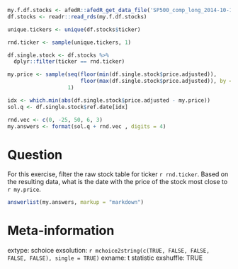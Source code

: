 ```r
my.f.df.stocks <- afedR::afedR_get_data_file('SP500_comp_long_2014-10-17_2019-10-16.rds')
df.stocks <- readr::read_rds(my.f.df.stocks)

unique.tickers <- unique(df.stocks$ticker)

rnd.ticker <- sample(unique.tickers, 1)

df.single.stock <- df.stocks %>%
  dplyr::filter(ticker == rnd.ticker)

my.price <- sample(seq(floor(min(df.single.stock$price.adjusted)),
                       floor(max(df.single.stock$price.adjusted)), by = 0.5),
                   1)

idx <- which.min(abs(df.single.stock$price.adjusted - my.price))
sol.q <- df.single.stock$ref.date[idx]

rnd.vec <- c(0, -25, 50, 6, 3)
my.answers <- format(sol.q + rnd.vec , digits = 4)
```

Question
========

For this exercise, filter the raw stock table for ticker `r rnd.ticker`. Based on the resulting data, what is the date with the price of the stock most close to `r my.price`.


```r
answerlist(my.answers, markup = "markdown")
```


Meta-information
================
extype: schoice
exsolution: `r mchoice2string(c(TRUE, FALSE, FALSE, FALSE, FALSE), single = TRUE)`
exname: t statistic
exshuffle: TRUE

